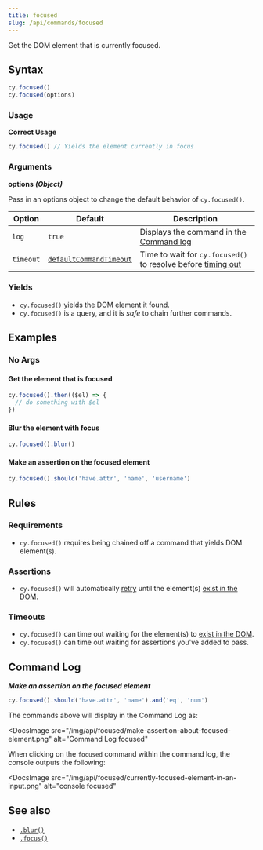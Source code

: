 ```yaml
---
title: focused
slug: /api/commands/focused
---
```


Get the DOM element that is currently focused.

## Syntax

```javascript
cy.focused()
cy.focused(options)
```

### Usage

**<Icon name="check-circle" color="green" /> Correct Usage**

```javascript
cy.focused() // Yields the element currently in focus
```

### Arguments

**<Icon name="angle-right" /> options** **_(Object)_**

Pass in an options object to change the default behavior of `cy.focused()`.

| Option    | Default                                                              | Description                                                                              |
| --------- | -------------------------------------------------------------------- | ---------------------------------------------------------------------------------------- |
| `log`     | `true`                                                               | Displays the command in the [Command log](/guides/core-concepts/cypress-app#Command-Log) |
| `timeout` | [`defaultCommandTimeout`](/guides/references/configuration#Timeouts) | Time to wait for `cy.focused()` to resolve before [timing out](#Timeouts)                |

### Yields [<Icon name="question-circle"/>](/guides/core-concepts/introduction-to-cypress#Subject-Management)

- `cy.focused()` yields the DOM element it found.
- `cy.focused()` is a query, and it is _safe_ to chain further commands.

## Examples

### No Args

#### Get the element that is focused

```javascript
cy.focused().then(($el) => {
  // do something with $el
})
```

#### Blur the element with focus

```javascript
cy.focused().blur()
```

#### Make an assertion on the focused element

```javascript
cy.focused().should('have.attr', 'name', 'username')
```

## Rules

### Requirements [<Icon name="question-circle"/>](/guides/core-concepts/introduction-to-cypress#Chains-of-Commands)

- `cy.focused()` requires being chained off a command that yields DOM
  element(s).

### Assertions [<Icon name="question-circle"/>](/guides/core-concepts/introduction-to-cypress#Assertions)

- `cy.focused()` will automatically [retry](/guides/core-concepts/retry-ability)
  until the element(s)
  [exist in the DOM](/guides/core-concepts/introduction-to-cypress#Default-Assertions).

### Timeouts [<Icon name="question-circle"/>](/guides/core-concepts/introduction-to-cypress#Timeouts)

- `cy.focused()` can time out waiting for the element(s) to
  [exist in the DOM](/guides/core-concepts/introduction-to-cypress#Default-Assertions).
- `cy.focused()` can time out waiting for assertions you've added to pass.

## Command Log

**_Make an assertion on the focused element_**

```javascript
cy.focused().should('have.attr', 'name').and('eq', 'num')
```

The commands above will display in the Command Log as:

<DocsImage
  src="/img/api/focused/make-assertion-about-focused-element.png"
  alt="Command Log focused"
></DocsImage>

When clicking on the `focused` command within the command log, the console
outputs the following:

<DocsImage
  src="/img/api/focused/currently-focused-element-in-an-input.png"
  alt="console focused"
></DocsImage>

## See also

- [`.blur()`](/api/commands/blur)
- [`.focus()`](/api/commands/focus)
